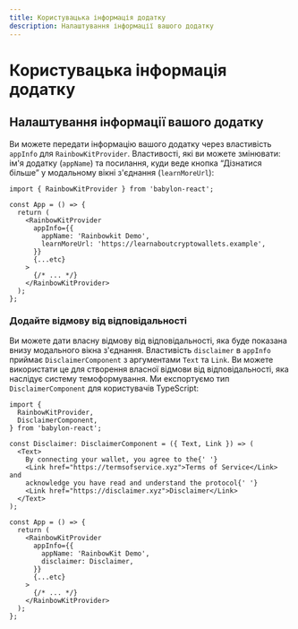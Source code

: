 ```yaml
---
title: Користувацька інформація додатку
description: Налаштування інформації вашого додатку
---
```


# Користувацька інформація додатку

## Налаштування інформації вашого додатку

Ви можете передати інформацію вашого додатку через властивість `appInfo` для `RainbowKitProvider`. Властивості, які ви можете змінювати: ім'я додатку (`appName`) та посилання, куди веде кнопка “Дізнатися більше” у модальному вікні з'єднання (`learnMoreUrl`):

```tsx
import { RainbowKitProvider } from 'babylon-react';

const App = () => {
  return (
    <RainbowKitProvider
      appInfo={{
        appName: 'Rainbowkit Demo',
        learnMoreUrl: 'https://learnaboutcryptowallets.example',
      }}
      {...etc}
    >
      {/* ... */}
    </RainbowKitProvider>
  );
};
```

### Додайте відмову від відповідальності

Ви можете дати власну відмову від відповідальності, яка буде показана внизу модального вікна з'єднання. Властивість `disclaimer` в `appInfo` приймає `DisclaimerComponent` з аргументами `Text` та `Link`. Ви можете використати це для створення власної відмови від відповідальності, яка наслідує систему темоформування. Ми експортуємо тип `DisclaimerComponent` для користувачів TypeScript:

```tsx
import {
  RainbowKitProvider,
  DisclaimerComponent,
} from 'babylon-react';

const Disclaimer: DisclaimerComponent = ({ Text, Link }) => (
  <Text>
    By connecting your wallet, you agree to the{' '}
    <Link href="https://termsofservice.xyz">Terms of Service</Link> and
    acknowledge you have read and understand the protocol{' '}
    <Link href="https://disclaimer.xyz">Disclaimer</Link>
  </Text>
);

const App = () => {
  return (
    <RainbowKitProvider
      appInfo={{
        appName: 'RainbowKit Demo',
        disclaimer: Disclaimer,
      }}
      {...etc}
    >
      {/* ... */}
    </RainbowKitProvider>
  );
};
```
